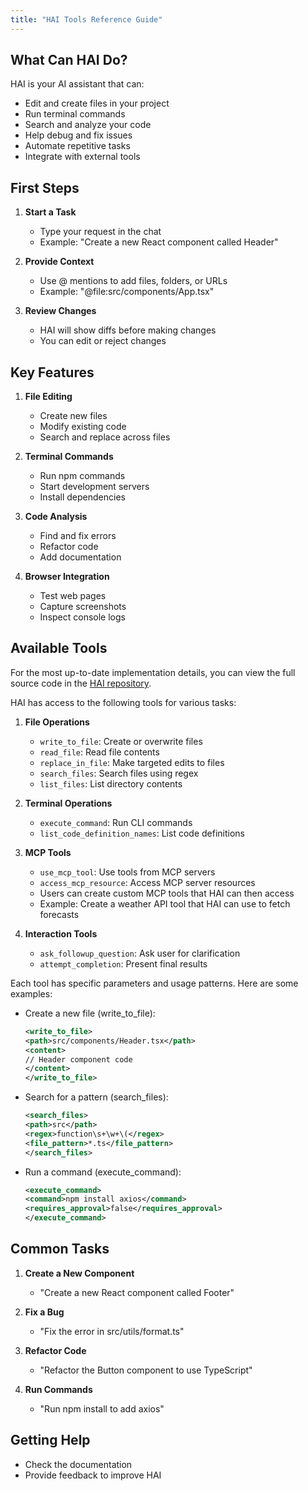```yaml
---
title: "HAI Tools Reference Guide"
---
```


## What Can HAI Do?

HAI is your AI assistant that can:

- Edit and create files in your project
- Run terminal commands
- Search and analyze your code
- Help debug and fix issues
- Automate repetitive tasks
- Integrate with external tools

## First Steps

1. **Start a Task**
    - Type your request in the chat
    - Example: "Create a new React component called Header"

2. **Provide Context**
    - Use @ mentions to add files, folders, or URLs
    - Example: "@file:src/components/App.tsx"

3. **Review Changes**
    - HAI will show diffs before making changes
    - You can edit or reject changes

## Key Features

1. **File Editing**
    - Create new files
    - Modify existing code
    - Search and replace across files

2. **Terminal Commands**
    - Run npm commands
    - Start development servers
    - Install dependencies

3. **Code Analysis**
    - Find and fix errors
    - Refactor code
    - Add documentation

4. **Browser Integration**
    - Test web pages
    - Capture screenshots
    - Inspect console logs

## Available Tools

For the most up-to-date implementation details, you can view the full source code in the [HAI repository](https://github.com/presidio-oss/cline-based-code-generator).

HAI has access to the following tools for various tasks:

1. **File Operations**
    - `write_to_file`: Create or overwrite files
    - `read_file`: Read file contents
    - `replace_in_file`: Make targeted edits to files
    - `search_files`: Search files using regex
    - `list_files`: List directory contents

2. **Terminal Operations**
    - `execute_command`: Run CLI commands
    - `list_code_definition_names`: List code definitions

3. **MCP Tools**
    - `use_mcp_tool`: Use tools from MCP servers
    - `access_mcp_resource`: Access MCP server resources
    - Users can create custom MCP tools that HAI can then access
    - Example: Create a weather API tool that HAI can use to fetch forecasts

4. **Interaction Tools**
    - `ask_followup_question`: Ask user for clarification
    - `attempt_completion`: Present final results

Each tool has specific parameters and usage patterns. Here are some examples:

- Create a new file (write_to_file):

    ```xml
    <write_to_file>
    <path>src/components/Header.tsx</path>
    <content>
    // Header component code
    </content>
    </write_to_file>
    ```

- Search for a pattern (search_files):

    ```xml
    <search_files>
    <path>src</path>
    <regex>function\s+\w+\(</regex>
    <file_pattern>*.ts</file_pattern>
    </search_files>
    ```

- Run a command (execute_command):
    ```xml
    <execute_command>
    <command>npm install axios</command>
    <requires_approval>false</requires_approval>
    </execute_command>
    ```

## Common Tasks

1. **Create a New Component**
    - "Create a new React component called Footer"

2. **Fix a Bug**
    - "Fix the error in src/utils/format.ts"

3. **Refactor Code**
    - "Refactor the Button component to use TypeScript"

4. **Run Commands**
    - "Run npm install to add axios"

## Getting Help

- Check the documentation
- Provide feedback to improve HAI
